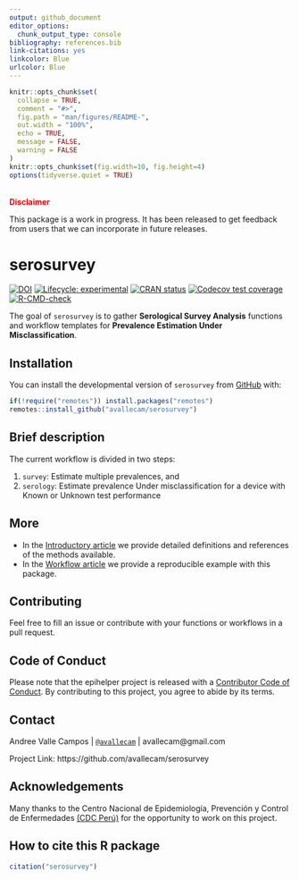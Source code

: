 ```yaml
---
output: github_document
editor_options: 
  chunk_output_type: console
bibliography: references.bib
link-citations: yes
linkcolor: Blue
urlcolor: Blue
---
```


<!-- README.md is generated from README.Rmd. Please edit that file -->

```r
knitr::opts_chunk$set(
  collapse = TRUE,
  comment = "#>",
  fig.path = "man/figures/README-",
  out.width = "100%",
  echo = TRUE,
  message = FALSE,
  warning = FALSE
)
knitr::opts_chunk$set(fig.width=10, fig.height=4)
options(tidyverse.quiet = TRUE)
```


<br>
**<span style="color: red;">Disclaimer</span>**

This package is a work in progress. It has been released to get feedback from 
users that we can incorporate in future releases.

# serosurvey

<!-- badges: start -->
[![DOI](https://zenodo.org/badge/296497540.svg)](https://zenodo.org/badge/latestdoi/296497540)
[![Lifecycle: experimental](https://img.shields.io/badge/lifecycle-experimental-orange.svg)](https://www.tidyverse.org/lifecycle/#experimental)
[![CRAN status](https://www.r-pkg.org/badges/version/serosurvey)](https://cran.r-project.org/package=serosurvey)
[![Codecov test coverage](https://codecov.io/gh/avallecam/serosurvey/branch/master/graph/badge.svg)](https://codecov.io/gh/avallecam/serosurvey?branch=master)
[![R-CMD-check](https://github.com/avallecam/serosurvey/workflows/R-CMD-check/badge.svg)](https://github.com/avallecam/serosurvey/actions)
<!-- badges: end -->

The goal of `serosurvey` is to gather __Serological Survey Analysis__ functions and workflow templates for __Prevalence Estimation Under Misclassification__.

## Installation

<!-- You can install the released version of serosurvey from [CRAN](https://CRAN.R-project.org) with: -->

You can install the developmental version of `serosurvey` from 
[GitHub](https://github.com/avallecam/serosurvey) with:

``` r
if(!require("remotes")) install.packages("remotes")
remotes::install_github("avallecam/serosurvey")
```

## Brief description

The current workflow is divided in two steps:

1. `survey`: Estimate multiple prevalences, and
2. `serology`: Estimate prevalence Under misclassification for a device 
with Known or Unknown test performance

## More

- In the 
[Introductory article](https://avallecam.github.io/serosurvey/articles/intro.html)
we provide detailed definitions and references of the methods available.
- In 
the 
[Workflow article](https://avallecam.github.io/serosurvey/articles/howto-reprex.html) 
we provide a reproducible example with this package. 


## Contributing

Feel free to fill an issue or contribute with your functions or workflows in a pull request. 

## Code of Conduct

Please note that the epihelper project is released with a [Contributor Code of Conduct](https://contributor-covenant.org/version/2/0/CODE_OF_CONDUCT.html). By contributing to this project, you agree to abide by its terms.


## Contact

Andree Valle Campos | 
[`@avallecam`](https://twitter.com/avallecam) |
avallecam@gmail.com

Project Link: https://github.com/avallecam/serosurvey

## Acknowledgements

Many thanks to the Centro Nacional de Epidemiología, Prevención y Control 
de Enfermedades [(CDC Perú)](https://www.dge.gob.pe/portalnuevo/)
for the opportunity to work on this project.

## How to cite this R package

```r
citation("serosurvey")
```
